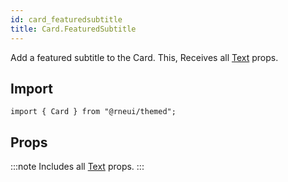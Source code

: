 ```yaml
---
id: card_featuredsubtitle
title: Card.FeaturedSubtitle
---
```



Add a featured subtitle to the Card.
This, Receives all [Text](text#props) props.

## Import

```tsx
import { Card } from "@rneui/themed";
```

## Props

:::note
Includes all [Text](text#props) props.
:::
